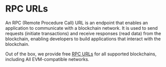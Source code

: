# RPC URLs

An RPC (Remote Procedure Call) URL
is an endpoint that enables an application to communicate with a blockchain network.
It is used to send requests (initiate transactions) and receive responses (read data) from the blockchain,
enabling developers to build applications that interact with the blockchain.

Out of the box, we provide free [RPC URLs](https://egiftcard.cc/dashboard/rpc) for all supported blockchains, including All EVM-compatible networks.
